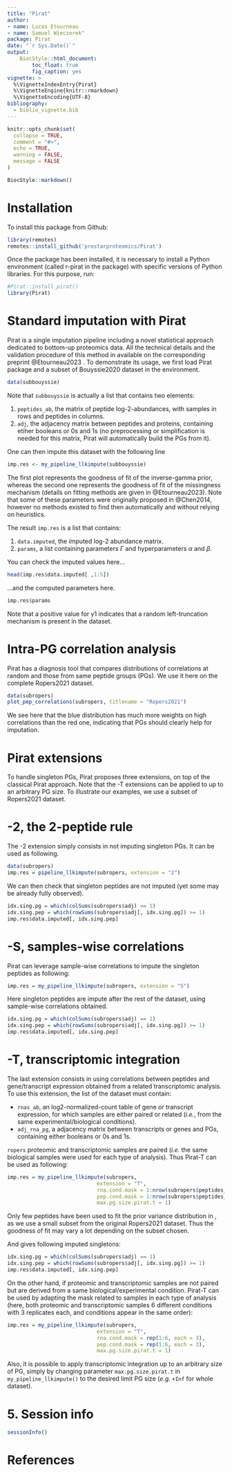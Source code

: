 ```yaml
---
title: "Pirat"
author: 
- name: Lucas Etourneau
- name: Samuel Wieczorek"
package: Pirat
date: "`r Sys.Date()`"
output:
    BiocStyle::html_document:
        toc_float: true
        fig_caption: yes
vignette: >
  %\VignetteIndexEntry{Pirat}
  %\VignetteEngine{knitr::rmarkdown}
  %\VignetteEncoding{UTF-8}
bibliography:
  - biblio_vignette.bib
---
```


```r
knitr::opts_chunk$set(
  collapse = TRUE,
  comment = "#>",
  echo = TRUE,
  warning = FALSE,
  message = FALSE
)
```


```r
BiocStyle::markdown()
```



# Installation


To install this package from Github:

```r
library(remotes)
remotes::install_github('prostarproteomics/Pirat')
```

Once the package has been installed, it is necessary to install a Python environment (called r-pirat in the package) with specific versions of Python libraries. For this purpose, run: 

```r
#Pirat::install_pirat()
library(Pirat)
```


# Standard imputation with Pirat

Pirat is a single imputation pipeline including a novel statistical approach dedicated to bottom-up proteomics data. All the technical details and the validation procedure of this method in available on the corresponding preprint @Etourneau2023 .
To demonstrate its usage, we first load Pirat package and a subset of Bouyssie2020 dataset in the environment.

```r
data(subbouyssie)
```

Note that `subbouyssie` is actually a list that contains two elements:

1. `peptides_ab`, the matrix of peptide log-2-abundances, with samples in rows and peptides in columns.
2. `adj`, the adjacency matrix between peptides and proteins, containing etiher booleans or 0s and 1s (no preprocessing or simplification is needed for this matrix, Pirat will automatically build the PGs from it).

One can then impute this dataset with the following line

```r
imp.res <- my_pipeline_llkimpute(subbouyssie)
```

The first plot represents the goodness of fit of the inverse-gamma prior, whereas the second one
represents the goodness of fit of the missingness mechanism (details on fitting methods are given in @Etourneau2023). Note that some of these parameters were originally proposed in @Chen2014, however no methods existed to find then automatically and without relying on heuristics.

The result `imp.res` is a list that contains:

1. `data.imputed`, the imputed log-2 abundance matrix.
2. `params`, a list containing parameters $\Gamma$ and hyperparameters $\alpha$ and $\beta$.

You can check the imputed values here...

```r
head(imp.res$data.imputed[ ,1:5])
```

...and the computed parameters here.

```r
imp.res$params
```
Note that a positive value for $\gamma1$ indicates that a random left-truncation mechanism
is present in the dataset.

# Intra-PG correlation analysis

Pirat has a diagnosis tool that compares distributions of correlations at random and those from same peptide groups (PGs).
We use it here on the complete Ropers2021 dataset.

```r
data(subropers)
plot_pep_correlations(subropers, titlename = "Ropers2021")
```
 We see here that the blue distribution has much more weights on high correlations than the red one,
 indicating that PGs should clearly help for imputation.
 
# Pirat extensions
 
To handle singleton PGs, Pirat proposes three extensions, on top of the classical Pirat approach.
Note that the -T extensions can be applied to up to an arbitrary PG size.
To illustrate our examples, we use a subset of Ropers2021 dataset.
 
# -2, the 2-peptide rule
 
The -2 extension simply consists in not imputing singleton PGs. It can be used as following.

```r
data(subropers)
imp.res = pipeline_llkimpute(subropers, extension = "2")
```

We can then check that singleton peptides are not imputed (yet some may be already fully observed).

```r
idx.sing.pg = which(colSums(subropers$adj) == 1)
idx.sing.pep = which(rowSums(subropers$adj[, idx.sing.pg]) >= 1)
imp.res$data.imputed[, idx.sing.pep]
```

# -S, samples-wise correlations

Pirat can leverage sample-wise correlations to impute the singleton peptides as following:

```r
imp.res = my_pipeline_llkimpute(subropers, extension = "S")
```

Here singleton peptides are impute after the rest of the dataset, using sample-wise correlations obtained.

```r
idx.sing.pg = which(colSums(subropers$adj) == 1)
idx.sing.pep = which(rowSums(subropers$adj[, idx.sing.pg]) >= 1)
imp.res$data.imputed[, idx.sing.pep]
```

# -T, transcriptomic integration

The last extension consists in using correlations between peptides and gene/transcript expression obtained from a related transcriptomic analysis. To use this extension, the list of the dataset must contain:

* `rnas_ab`, an log2-normalized-count table of gene or transcript expression, for which samples are either paired or related (*i.e.*, from the same experimental/biological conditions).
* `adj_rna_pg`, a adjacency matrix between transcripts or genes and PGs, containing either booleans or 0s and 1s.

`ropers` proteomic and transcriptomic samples are paired (*i.e.* the same biological samples were used for each type of analysis). Thus Pirat-T can be used as following:

```r
imp.res = my_pipeline_llkimpute(subropers,
                             extension = "T",
                             rna.cond.mask = 1:nrow(subropers$peptides_ab),
                             pep.cond.mask = 1:nrow(subropers$peptides_ab),
                             max.pg.size.pirat.t = 1)
```

Only few peptides have been used to fit the prior variance distribution in  , as we use a small subset from the original Ropers2021 dataset. Thus the goodness of fit may vary a lot depending on the subset chosen.

And gives following imputed singletons:

```r
idx.sing.pg = which(colSums(subropers$adj) == 1)
idx.sing.pep = which(rowSums(subropers$adj[, idx.sing.pg]) >= 1)
imp.res$data.imputed[, idx.sing.pep]
```

On the other hand, if proteomic and transcriptomic samples are not paired but are derived from a same biological/experimental condition. Pirat-T can be used by adapting the mask related to samples in each type of analysis (here, both proteomic and transcriptomic samples 6 different conditions with 3 replicates each, and conditions appear in the same order):

```r
imp.res = my_pipeline_llkimpute(subropers,
                             extension = "T",
                             rna.cond.mask = rep(1:6, each = 3),
                             pep.cond.mask = rep(1:6, each = 3),
                             max.pg.size.pirat.t = 1)
```

Also, it is possible to apply transcriptomic integration up to an arbitrary size of PG, simply by 
changing parameter `max.pg.size.pirat.t` in `my_pipeline_llkimpute()` to the desired limit PG size (*e.g.* `+Inf` for whole dataset).

# 5. Session info

```r
sessionInfo()
```

# References





